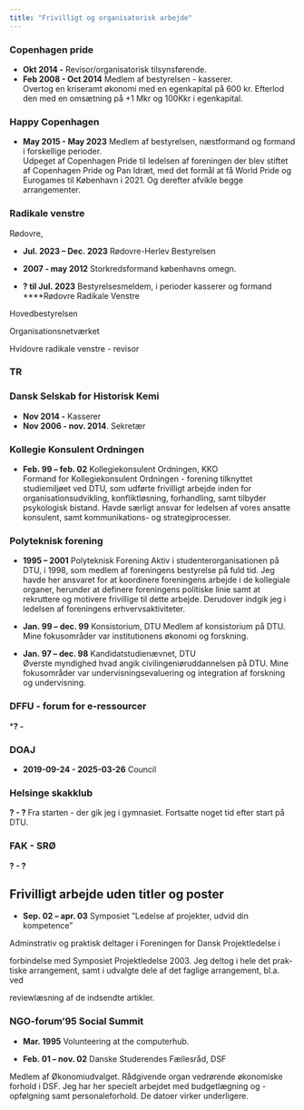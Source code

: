 ```yaml
---
title: "Frivilligt og organisatorisk arbejde"
---
```



### Copenhagen pride 
- **Okt 2014 -** Revisor/organisatorisk tilsynsførende.
- **Feb 2008 - Oct 2014** Medlem af bestyrelsen - kasserer.  
Overtog en kriseramt økonomi med en egenkapital på 600 kr. Efterlod den med en omsætning på +1 Mkr og 100Kkr i egenkapital.


### Happy Copenhagen 
- **May 2015 - May 2023** Medlem af bestyrelsen, næstformand og formand i forskellige perioder.  
Udpeget af Copenhagen Pride til ledelsen af foreningen der blev stiftet af Copenhagen Pride og Pan Idræt, med det
formål at få World Pride og Eurogames til København i 2021. Og derefter afvikle begge arrangementer.


### Radikale venstre
Rødovre, 

- **Jul. 2023 -- Dec. 2023** Rødovre-Herlev Bestyrelsen

- **2007 - may 2012** Storkredsformand københavns omegn.

- **? til Jul. 2023** Bestyrelsesmeldem, i perioder kasserer og formand  ****Rødovre Radikale Venstre

Hovedbestyrelsen

Organisationsnetværket

Hvidovre radikale venstre - revisor

### TR

### Dansk Selskab for Historisk Kemi
- **Nov 2014 -** Kasserer
- **Nov 2006 - nov. 2014**. Sekretær


### Kollegie Konsulent Ordningen
- **Feb. 99 – feb. 02** Kollegiekonsulent Ordningen, KKO  
Formand for Kollegiekonsulent Ordningen - forening tilknyttet studiemiljøet
ved DTU, som udførte frivilligt arbejde inden for organisationsudvikling, konfliktløsning, forhandling, samt tilbyder psykologisk bistand. Havde særligt
ansvar for ledelsen af vores ansatte konsulent, samt kommunikations- og strategiprocesser.

### Polyteknisk forening
- **1995 – 2001** Polyteknisk Forening
Aktiv i studenterorganisationen på DTU, i 1998, som medlem af foreningens
bestyrelse på fuld tid. Jeg havde her ansvaret for at koordinere foreningens
arbejde i de kollegiale organer, herunder at definere foreningens politiske linie
samt at rekruttere og motivere frivillige til dette arbejde. Derudover indgik jeg
i ledelsen af foreningens erhvervsaktiviteter.

- **Jan. 99 – dec. 99** Konsistorium, DTU
Medlem af konsistorium på DTU.  
Mine fokusområder var institutionens økonomi og forskning.
- **Jan. 97 – dec. 98** Kandidatstudienævnet, DTU  
Øverste myndighed hvad angik civilingeniøruddannelsen på DTU. Mine fokusområder var undervisningsevaluering og integration af forskning og undervisning.


### DFFU - forum for e-ressourcer
***? - **

### DOAJ
- **2019-09-24 - 2025-03-26** Council  

### Helsinge skakklub
**? - ? **
Fra starten - der gik jeg i gymnasiet. Fortsatte noget tid efter start på DTU.

### FAK - SRØ
**? - ? **

## Frivilligt arbejde uden titler og poster
- **Sep. 02 – apr. 03** Symposiet ”Ledelse af projekter, udvid din kompetence”

Adminstrativ og praktisk deltager i Foreningen for Dansk Projektledelse i

forbindelse med Symposiet Projektledelse 2003. Jeg deltog i hele det prak-
tiske arrangement, samt i udvalgte dele af det faglige arrangement, bl.a. ved

reviewlæsning af de indsendte artikler.

### NGO-forum'95 Social Summit
- **Mar. 1995** Volunteering at the computerhub.


- **Feb. 01 – nov. 02** Danske Studerendes Fællesråd, DSF

Medlem af Økonomiudvalget. Rådgivende organ vedrørende økonomiske
forhold i DSF. Jeg har her specielt arbejdet med budgetlægning og -opfølgning
samt personaleforhold. De datoer virker underligere.